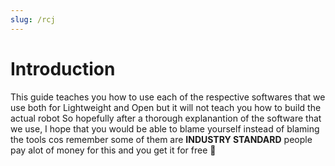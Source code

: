 ```yaml
---
slug: /rcj
---
```


# Introduction

This guide teaches you how to use each of the respective softwares that we use both for Lightweight and Open but it will not teach you how to build the actual robot
So hopefully after a thorough explanantion of the software that we use, I hope that you would be able to blame yourself instead of blaming the tools cos remember some of them are <b>INDUSTRY STANDARD</b> people pay alot of money for this and you get it for free 🙂
